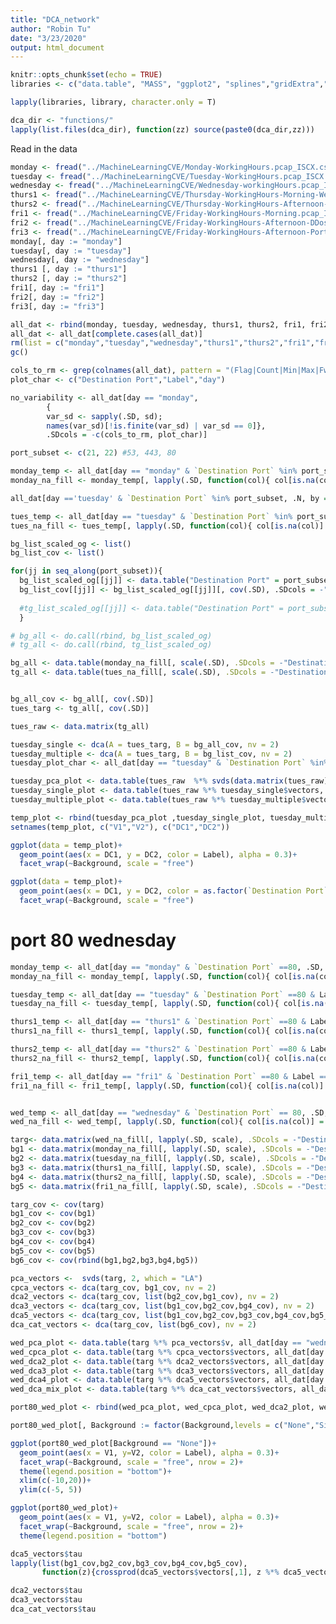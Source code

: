 ---
title: "DCA_network"
author: "Robin Tu"
date: "3/23/2020"
output: html_document
---

```{r setup, include=FALSE}
knitr::opts_chunk$set(echo = TRUE)
libraries <- c("data.table", "MASS", "ggplot2", "splines","gridExtra","RSpectra")

lapply(libraries, library, character.only = T)

dca_dir <- "functions/"
lapply(list.files(dca_dir), function(zz) source(paste0(dca_dir,zz)))
```

Read in the data

```{R}
monday <- fread("../MachineLearningCVE/Monday-WorkingHours.pcap_ISCX.csv")
tuesday <- fread("../MachineLearningCVE/Tuesday-WorkingHours.pcap_ISCX.csv")
wednesday <- fread("../MachineLearningCVE/Wednesday-workingHours.pcap_ISCX.csv")
thurs1 <- fread("../MachineLearningCVE/Thursday-WorkingHours-Morning-WebAttacks.pcap_ISCX.csv")
thurs2 <- fread("../MachineLearningCVE/Thursday-WorkingHours-Afternoon-Infilteration.pcap_ISCX.csv")
fri1 <- fread("../MachineLearningCVE/Friday-WorkingHours-Morning.pcap_ISCX.csv")
fri2 <- fread("../MachineLearningCVE/Friday-WorkingHours-Afternoon-DDos.pcap_ISCX.csv")
fri3 <- fread("../MachineLearningCVE/Friday-WorkingHours-Afternoon-PortScan.pcap_ISCX.csv")
monday[, day := "monday"]
tuesday[, day := "tuesday"]
wednesday[, day := "wednesday"]
thurs1 [, day := "thurs1"]
thurs2 [, day := "thurs2"]
fri1[, day := "fri1"]
fri2[, day := "fri2"]
fri3[, day := "fri3"]

all_dat <- rbind(monday, tuesday, wednesday, thurs1, thurs2, fri1, fri2, fri3)
all_dat <- all_dat[complete.cases(all_dat)]
rm(list = c("monday","tuesday","wednesday","thurs1","thurs2","fri1","fri2","fri3"))
gc()
```


```{R}
cols_to_rm <- grep(colnames(all_dat), pattern = "(Flag|Count|Min|Max|Fwd Header Length|Active|Idle)", value = T)
plot_char <- c("Destination Port","Label","day")

no_variability <- all_dat[day == "monday",
        {
        var_sd <- sapply(.SD, sd);
        names(var_sd)[!is.finite(var_sd) | var_sd == 0]},
        .SDcols = -c(cols_to_rm, plot_char)]

```

```{R}

port_subset <- c(21, 22) #53, 443, 80

monday_temp <- all_dat[day == "monday" & `Destination Port` %in% port_subset, .SD, .SDcols = -c(cols_to_rm, no_variability, "Label", "day")]
monday_na_fill <- monday_temp[, lapply(.SD, function(col){ col[is.na(col)] = mean(col, na.rm = T); return(col)}), keyby = `Destination Port`]

all_dat[day =='tuesday' & `Destination Port` %in% port_subset, .N, by = c("Label", "Destination Port")]

tues_temp <- all_dat[day == "tuesday" & `Destination Port` %in% port_subset, .SD, .SDcols = -c(cols_to_rm, no_variability, "Label", "day")]
tues_na_fill <- tues_temp[, lapply(.SD, function(col){ col[is.na(col)] = mean(col, na.rm = T); return(col)}), keyby = `Destination Port`]

bg_list_scaled_og <- list()
bg_list_cov <- list()

for(jj in seq_along(port_subset)){
  bg_list_scaled_og[[jj]] <- data.table("Destination Port" = port_subset[jj], monday_na_fill[`Destination Port` == port_subset[jj], scale(.SD), .SDcols = -"Destination Port"])
  bg_list_cov[[jj]] <- bg_list_scaled_og[[jj]][, cov(.SD), .SDcols = -"Destination Port"]
  
  #tg_list_scaled_og[[jj]] <- data.table("Destination Port" = port_subset[jj], tues_na_fill[`Destination Port` == port_subset[jj], scale(.SD), .SDcols = -"Destination Port"])
  }

# bg_all <- do.call(rbind, bg_list_scaled_og)
# tg_all <- do.call(rbind, tg_list_scaled_og)

bg_all <- data.table(monday_na_fill[, scale(.SD), .SDcols = -"Destination Port"])
tg_all <- data.table(tues_na_fill[, scale(.SD), .SDcols = -"Destination Port"])


bg_all_cov <- bg_all[, cov(.SD)]
tues_targ <- tg_all[, cov(.SD)]

tues_raw <- data.matrix(tg_all)

tuesday_single <- dca(A = tues_targ, B = bg_all_cov, nv = 2)
tuesday_multiple <- dca(A = tues_targ, B = bg_list_cov, nv = 2)
tuesday_plot_char <- all_dat[day == "tuesday" & `Destination Port` %in% port_subset, .SD, .SDcols = plot_char]

tuesday_pca_plot <- data.table(tues_raw  %*% svds(data.matrix(tues_raw),k = 2, which = "LA")$v, tuesday_plot_char, "Background" = "None")
tuesday_single_plot <- data.table(tues_raw %*% tuesday_single$vectors, tuesday_plot_char, "Background" = "Single")
tuesday_multiple_plot <- data.table(tues_raw %*% tuesday_multiple$vectors, tuesday_plot_char, "Background" = "Multiple")

temp_plot <- rbind(tuesday_pca_plot ,tuesday_single_plot, tuesday_multiple_plot)
setnames(temp_plot, c("V1","V2"), c("DC1","DC2"))

ggplot(data = temp_plot)+
  geom_point(aes(x = DC1, y = DC2, color = Label), alpha = 0.3)+
  facet_wrap(~Background, scale = "free")

```


```{R}
ggplot(data = temp_plot)+
  geom_point(aes(x = DC1, y = DC2, color = as.factor(`Destination Port`)), alpha = 0.25)+
  facet_wrap(~Background, scale = "free")
```

# port 80 wednesday

```{R}
monday_temp <- all_dat[day == "monday" & `Destination Port` ==80, .SD, .SDcols = -c(cols_to_rm, no_variability, "Label", "day")]
monday_na_fill <- monday_temp[, lapply(.SD, function(col){ col[is.na(col)] = mean(col, na.rm = T); return(col)}), keyby = `Destination Port`]

tuesday_temp <- all_dat[day == "tuesday" & `Destination Port` ==80 & Label == "BENIGN", .SD, .SDcols = -c(cols_to_rm, no_variability, "Label", "day")]
tuesday_na_fill <- tuesday_temp[, lapply(.SD, function(col){ col[is.na(col)] = mean(col, na.rm = T); return(col)}), keyby = `Destination Port`]

thurs1_temp <- all_dat[day == "thurs1" & `Destination Port` ==80 & Label == "BENIGN", .SD, .SDcols = -c(cols_to_rm, no_variability, "Label", "day")]
thurs1_na_fill <- thurs1_temp[, lapply(.SD, function(col){ col[is.na(col)] = mean(col, na.rm = T); return(col)}), keyby = `Destination Port`]

thurs2_temp <- all_dat[day == "thurs2" & `Destination Port` ==80 & Label == "BENIGN", .SD, .SDcols = -c(cols_to_rm, no_variability, "Label", "day")]
thurs2_na_fill <- thurs2_temp[, lapply(.SD, function(col){ col[is.na(col)] = mean(col, na.rm = T); return(col)}), keyby = `Destination Port`]

fri1_temp <- all_dat[day == "fri1" & `Destination Port` ==80 & Label == "BENIGN", .SD, .SDcols = -c(cols_to_rm, no_variability, "Label", "day")]
fri1_na_fill <- fri1_temp[, lapply(.SD, function(col){ col[is.na(col)] = mean(col, na.rm = T); return(col)}), keyby = `Destination Port`]


wed_temp <- all_dat[day == "wednesday" & `Destination Port` == 80, .SD, .SDcols = -c(cols_to_rm, no_variability, "Label", "day")]
wed_na_fill <- wed_temp[, lapply(.SD, function(col){ col[is.na(col)] = mean(col, na.rm = T); return(col)}), keyby = `Destination Port`]

targ<- data.matrix(wed_na_fill[, lapply(.SD, scale), .SDcols = -"Destination Port"])
bg1 <- data.matrix(monday_na_fill[, lapply(.SD, scale), .SDcols = -"Destination Port"])
bg2 <- data.matrix(tuesday_na_fill[, lapply(.SD, scale), .SDcols = -"Destination Port"])
bg3 <- data.matrix(thurs1_na_fill[, lapply(.SD, scale), .SDcols = -"Destination Port"])
bg4 <- data.matrix(thurs2_na_fill[, lapply(.SD, scale), .SDcols = -"Destination Port"])
bg5 <- data.matrix(fri1_na_fill[, lapply(.SD, scale), .SDcols = -"Destination Port"])

targ_cov <- cov(targ)
bg1_cov <- cov(bg1)
bg2_cov <- cov(bg2)
bg3_cov <- cov(bg3)
bg4_cov <- cov(bg4)
bg5_cov <- cov(bg5)
bg6_cov <- cov(rbind(bg1,bg2,bg3,bg4,bg5))

pca_vectors <-  svds(targ, 2, which = "LA")
cpca_vectors <- dca(targ_cov, bg1_cov, nv = 2)
dca2_vectors <- dca(targ_cov, list(bg2_cov,bg1_cov), nv = 2)
dca3_vectors <- dca(targ_cov, list(bg1_cov,bg2_cov,bg4_cov), nv = 2)
dca5_vectors <- dca(targ_cov, list(bg1_cov,bg2_cov,bg3_cov,bg4_cov,bg5_cov), nv = 2)
dca_cat_vectors <- dca(targ_cov, list(bg6_cov), nv = 2)
```


```{R}
wed_pca_plot <- data.table(targ %*% pca_vectors$v, all_dat[day == "wednesday" & `Destination Port` == 80, .SD, .SDcols = c("Label","day")], "Background" = "None")
wed_cpca_plot <- data.table(targ %*% cpca_vectors$vectors, all_dat[day == "wednesday" & `Destination Port` == 80, .SD, .SDcols = c("Label","day")], "Background" = "Single")
wed_dca2_plot <- data.table(targ %*% dca2_vectors$vectors, all_dat[day == "wednesday" & `Destination Port` == 80, .SD, .SDcols = c("Label","day")], "Background" = "Double")
wed_dca3_plot <- data.table(targ %*% dca3_vectors$vectors, all_dat[day == "wednesday" & `Destination Port` == 80, .SD, .SDcols = c("Label","day")], "Background" = "Triple")
wed_dca4_plot <- data.table(targ %*% dca5_vectors$vectors, all_dat[day == "wednesday" & `Destination Port` == 80, .SD, .SDcols = c("Label","day")], "Background" = "All")
wed_dca_mix_plot <- data.table(targ %*% dca_cat_vectors$vectors, all_dat[day == "wednesday" & `Destination Port` == 80, .SD, .SDcols = c("Label","day")], "Background" = "Stack")

port80_wed_plot <- rbind(wed_pca_plot, wed_cpca_plot, wed_dca2_plot, wed_dca3_plot, wed_dca4_plot,wed_dca_mix_plot)

port80_wed_plot[, Background := factor(Background,levels = c("None","Single","Double","Triple","All","Stack"))]

ggplot(port80_wed_plot[Background == "None"])+
  geom_point(aes(x = V1, y=V2, color = Label), alpha = 0.3)+
  facet_wrap(~Background, scale = "free", nrow = 2)+
  theme(legend.position = "bottom")+
  xlim(c(-10,20))+
  ylim(c(-5, 5))
```



```{R}
ggplot(port80_wed_plot)+
  geom_point(aes(x = V1, y=V2, color = Label), alpha = 0.3)+
  facet_wrap(~Background, scale = "free", nrow = 2)+
  theme(legend.position = "bottom")
```




```{R}
dca5_vectors$tau
lapply(list(bg1_cov,bg2_cov,bg3_cov,bg4_cov,bg5_cov),
       function(z){crossprod(dca5_vectors$vectors[,1], z %*% dca5_vectors$vectors[,1])})
```

```{R}
dca2_vectors$tau
dca3_vectors$tau
dca_cat_vectors$tau
```
